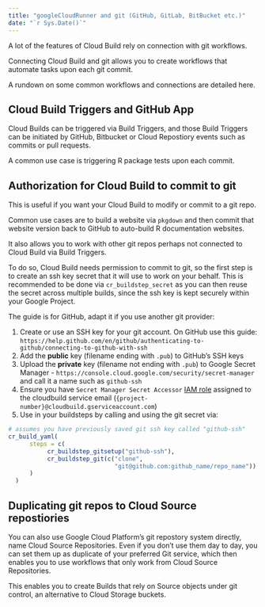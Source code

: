 ```yaml
---
title: "googleCloudRunner and git (GitHub, GitLab, BitBucket etc.)"
date: "`r Sys.Date()`"
---
```


A lot of the features of Cloud Build rely on connection with git workflows.

Connecting Cloud Build and git allows you to create workflows that automate tasks upon each git commit.

A rundown on some common workflows and connections are detailed here.

## Cloud Build Triggers and GitHub App

Cloud Builds can be triggered via Build Triggers, and those Build Triggers can be initiated by GitHub, Bitbucket or Cloud Repostiory events such as commits or pull requests.

A common use case is triggering R package tests upon each commit. 

## Authorization for Cloud Build to commit to git

This is useful if you want your Cloud Build to modify or commit to a git repo.  

Common use cases are to build a website via `pkgdown` and then commit that website version back to GitHub to auto-build R documentation websites.  

It also allows you to work with other git repos perhaps not connected to Cloud Build via Build Triggers.

To do so, Cloud Build needs permission to commit to git, so the first step is to create an ssh key secret that it will use to work on your behalf.  This is recommended to be done via `cr_buildstep_secret` as you can then reuse the secret across multiple builds, since the ssh key is kept securely within your Google Project.  

The guide is for GitHub, adapt it if you use another git provider:

1. Create or use an SSH key for your git account.  On GitHub use this guide: `https://help.github.com/en/github/authenticating-to-github/connecting-to-github-with-ssh`
2. Add the **public** key (filename ending with `.pub`) to GitHub's SSH keys 
3. Upload the **private** key (filename not ending with `.pub`) to Google Secret Manager - `https://console.cloud.google.com/security/secret-manager` and call it a name such as `github-ssh`
4. Ensure you have `Secret Manager Secret Accessor` [IAM role](https://console.cloud.google.com/iam-admin/iam) assigned to the cloudbuild service email (`{project-number}@cloudbuild.gserviceaccount.com`)
5. Use in your buildsteps by calling and using the git secret via:

```r
# assumes you have previously saved git ssh key called "github-ssh"
cr_build_yaml(
      steps = c(
           cr_buildstep_gitsetup("github-ssh"),
           cr_buildstep_git(c("clone",
                              "git@github.com:github_name/repo_name"))
      )
  )
```

## Duplicating git repos to Cloud Source repostiories

You can also use Google Cloud Platform's git repostory system directly, name Cloud Source Repositories.  Even if you don't use them day to day, you can set them up as duplicate of your preferred Git service, which then enables you to use workflows that only work from Cloud Source Repositories.

This enables you to create Builds that rely on Source objects under git control, an alternative to Cloud Storage buckets. 
